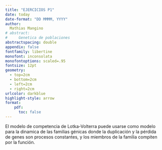 ```yaml
---
title: "EJERCICIOS P1"
date: today
date-format: "DD MMMM, YYYY"
author: 
  Mathias Mangino
# abstract:
#     Genetica de poblaciones
abstractspacing: double
appendix: false
fontfamily: libertine
monofont: inconsolata
monofontoptions: scaled=.95
fontsize: 12pt
geometry: 
  - top=2cm
  - bottom=2cm
  - left=2cm
  - right=2cm
urlcolor: darkblue
highlight-style: arrow
format: 
    pdf:
      toc: false
---
```


El modelo de competencia de Lotka-Volterra puede usarse como modelo para la dinamica de las familias génicas donde la duplicación y 
la pérdida de genes son procesos constantes, y los miembros de la familia compiten por la función.